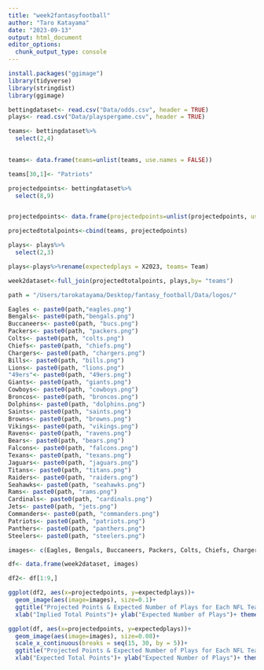```yaml
---
title: "week2fantasyfootball"
author: "Taro Katayama"
date: "2023-09-13"
output: html_document
editor_options: 
  chunk_output_type: console
---
```

```r
install.packages("ggimage")
library(tidyverse)
library(stringdist)
library(ggimage)

bettingdataset<- read.csv("Data/odds.csv", header = TRUE)
plays<- read.csv("Data/playspergame.csv", header = TRUE)

```

```r
teams<- bettingdataset%>%
  select(2,4)
  

teams<- data.frame(teams=unlist(teams, use.names = FALSE))

teams[30,1]<- "Patriots"

projectedpoints<- bettingdataset%>%
  select(8,9)


projectedpoints<- data.frame(projectedpoints=unlist(projectedpoints, use.names = FALSE))

projectedtotalpoints<-cbind(teams, projectedpoints)
```

```r
plays<- plays%>%
  select(2,3)

plays<-plays%>%rename(expectedplays = X2023, teams= Team)

week2dataset<-full_join(projectedtotalpoints, plays,by= "teams")

path = "/Users/tarokatayama/Desktop/fantasy_football/Data/logos/"

Eagles <- paste0(path,"eagles.png")
Bengals<- paste0(path,"bengals.png")
Buccaneers<- paste0(path, "bucs.png")
Packers<- paste0(path, "packers.png")
Colts<- paste0(path, "colts.png")
Chiefs<- paste0(path, "chiefs.png")
Chargers<- paste0(path, "chargers.png")
Bills<- paste0(path, "bills.png")
Lions<- paste0(path, "lions.png")
"49ers"<- paste0(path, "49ers.png")
Giants<- paste0(path, "giants.png")
Cowboys<- paste0(path, "cowboys.png")
Broncos<- paste0(path, "broncos.png")
Dolphins<- paste0(path, "dolphins.png")
Saints<- paste0(path, "saints.png")
Browns<- paste0(path, "browns.png")
Vikings<- paste0(path, "vikings.png")
Ravens<- paste0(path, "ravens.png")
Bears<- paste0(path, "bears.png")
Falcons<- paste0(path, "falcons.png")
Texans<- paste0(path, "texans.png")
Jaguars<- paste0(path, "jaguars.png")
Titans<- paste0(path, "titans.png")
Raiders<- paste0(path, "raiders.png")
Seahawks<- paste0(path, "seahawks.png")
Rams<- paste0(path, "rams.png")
Cardinals<- paste0(path, "cardinals.png")
Jets<- paste0(path, "jets.png")
Commanders<- paste0(path, "commanders.png")
Patriots<- paste0(path, "patriots.png")
Panthers<- paste0(path, "panthers.png")
Steelers<- paste0(path, "steelers.png")

images<- c(Eagles, Bengals, Buccaneers, Packers, Colts, Chiefs, Chargers, Bills, Lions, "/Users/tarokatayama/Desktop/fantasy_football/Data/logos/49ers.png", Giants, Cowboys, Broncos, Dolphins, Saints, Browns, Vikings, Ravens, Bears, Falcons, Texans, Jaguars, Titans, Raiders, Seahawks, Rams, Cardinals, Jets, Commanders, Patriots, Panthers, Steelers )

df<- data.frame(week2dataset, images)
```

```r
df2<- df[1:9,]

ggplot(df2, aes(x=projectedpoints, y=expectedplays))+ 
  geom_image(aes(image=images), size=0.1)+
  ggtitle("Projected Points & Expected Number of Plays for Each NFL Team Week 2", subtitle = "Expected Number of Points According to Vegas Betting Odds")+
  xlab("Implied Total Points")+ ylab("Expected Number of Plays")+ theme_bw()

ggplot(df, aes(x=projectedpoints, y=expectedplays))+ 
  geom_image(aes(image=images), size=0.08)+
  scale_x_continuous(breaks = seq(15, 30, by = 5))+
  ggtitle("Projected Points & Expected Number of Plays for Each NFL Team: Week 2", subtitle = "*Expected Number of Points According to Vegas Odds")+
  xlab("Expected Total Points")+ ylab("Expected Number of Plays")+ theme_bw()

```


